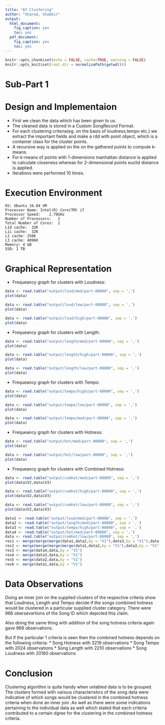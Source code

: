 ```yaml
---
title: "A7 Clustering"
author: "Sharad, Shabbir"
output:
  html_document:
    fig_caption: yes
    toc: yes
  pdf_document:
    fig_caption: yes
    toc: yes
---
```

```r
knitr::opts_chunk$set(echo = FALSE, cache=TRUE, warning = FALSE)
knitr::opts_knit$set(root.dir = normalizePath(getwd()))
```
\newpage
# Sub-Part 1


# Design and Implementaion

* First we clean the data which has been given to us.
* The cleaned data is stored in a Custom SongRecord Format.
* For each clustering criteria(eg. on the basis of loudness,tempo etc.) we extract the important fields and make a rdd with point object, which is a container class for the cluster points.
* A recursive way is applied on the on the gathered points  to compute k-means.
* For k-means of points with 1-dimensions manhattan distance is applied to calculate closeness whereas for 2-dimensional points euclid distance is applied.
* Iterations were performed 10 times.

# Execution Environment

```
OS: Ubuntu 16.04 VM
Processor Name:	Intel(R) Core(TM) i7
Processor Speed:	2.70GHz
Number of Processors:	2
Total Number of Cores:	2
L1d cache:  32K
L1i cache:  32K
L2 cache: 256K
L3 cache: 4096K
Memory:	4 GB 
SSD: 1 TB
```

# Graphical Representation
* Frequeancy graph for clusters with Loudness:


```r
data <- read.table("output/loud/med/part-00000", sep = ',')
plot(data)
``` 
```r
data <- read.table("output/loud/low/part-00000", sep = ',')
plot(data)
``` 
```r
data <- read.table("output/loud/high/part-00000", sep = ',')
plot(data)
``` 

* Frequeancy graph for clusters with Length:
```r
data <- read.table("output/length/med/part-00000", sep = ',')
plot(data)
``` 
```r
data <- read.table("output/length/high/part-00000", sep = ',')
plot(data)
``` 
```r
data <- read.table("output/length/low/part-00000", sep = ',')
plot(data)
``` 

* Frequeancy graph for clusters with Tempo:

```r
data <- read.table("output/tempo/high/part-00000", sep = ',')
plot(data)
``` 
```r
data <- read.table("output/tempo/low/part-00000", sep = ',')
plot(data)
``` 
```r
data <- read.table("output/tempo/med/part-00000", sep = ',')
plot(data)
``` 

* Frequeancy graph for clusters with Hotness:
```r
data <- read.table("output/hot/med/part-00000", sep = ',')
plot(data)
``` 

```r
data <- read.table("output/hot/low/part-00000", sep = ',')
plot(data)
``` 

* Frequeancy graph for clusters with Combined Hotness:
```r
data <- read.table("output/comhot/med/part-00000", sep = ',')
plot(data$V2,data$V3)
``` 
```r
data <- read.table("output/comhot/high/part-00000", sep = ',')
plot(data$V2,data$V3)
``` 
```r
data <- read.table("output/comhot/low/part-00000", sep = ',')
plot(data$V2,data$V3)
```

```r
data1 <- read.table("output/loud/med/part-00000", sep = ',')
data2 <- read.table("output/length/med/part-00000", sep = ',')
data3 <- read.table("output/tempo/high/part-00000", sep = ',')
data4 <- read.table("output/hot/med/part-00000", sep = ',')
data <- read.table("output/comhot/low/part-00000", sep = ',')
res1 <- merge(merge(merge(data1,data2,by = "V1"),data3,by = "V1"),data,by = "V1")
res2 <- merge(merge(merge(merge(data1,data2,by = "V1"),data3,by = "V1"),data4,by = "V1"),data,by = "V1")
res3 <- merge(data4,data,by = "V1")
res4 <- merge(data3,data,by = "V1")
res5 <- merge(data2,data,by = "V1")
res6 <- merge(data1,data,by = "V1")
``` 

# Data Observations

Doing an inner join on the supplied clusters of the respective criteria show that Loudness, Length and Tempo decide if the songs combined hotness would be clustered in a particular supplied cluster category.
There were 966 obersevartions of the Song ID which depicted this claim.

Also doing the same thing with addition of the song hotness criteria again gave 966 observations.

But if the particular 1 criteria is seen then the combined hotness depends on the following criteria:
* Song Hotness with 3219 observations
* Song Tempo with 2024 observations
* Song Length with 2210 observations
* Song Loudness with 20160 observations

# Conclusion 

Clustering algorithm is quite handy when unlabled data is to be grouped. The clusters formed with various characteristics of the song data were indicative of which songs would be clustered in the combined hotness criteria when done an inner join .As well as there were some indications pertaining to the individual data as well which stated that each criteria contributed to a certain dgree for the clustering in the combined hotness criteria. 

